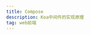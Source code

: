 ```yaml
---
title: Compose
description: Koa中间件的实现原理
tag: web前端
---
```


```typescript file=src/shared/utils/compose.ts
```

```typescript file=src/example/compose/index.tsx
```


<ComposeExample />
